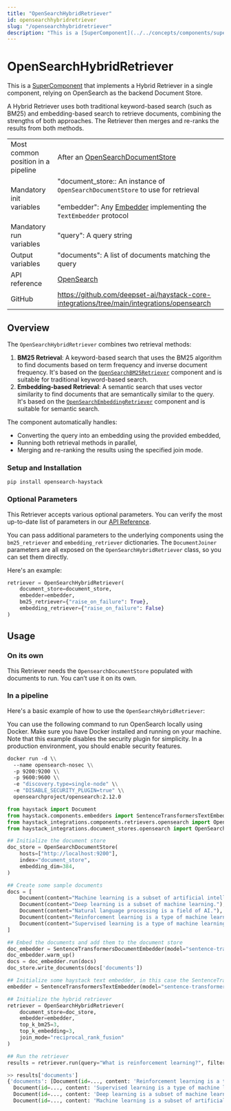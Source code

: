 ```yaml
---
title: "OpenSearchHybridRetriever"
id: opensearchhybridretriever
slug: "/opensearchhybridretriever"
description: "This is a [SuperComponent](../../concepts/components/supercomponents.mdx) that implements a Hybrid Retriever in a single component, relying on OpenSearch as the backend Document Store."
---
```


# OpenSearchHybridRetriever

This is a [SuperComponent](../../concepts/components/supercomponents.mdx) that implements a Hybrid Retriever in a single component, relying on OpenSearch as the backend Document Store.

A Hybrid Retriever uses both traditional keyword-based search (such as BM25) and embedding-based search to retrieve documents, combining the strengths of both approaches. The Retriever then merges and re-ranks the results from both methods.

|  |  |
| --- | --- |
| Most common position in a pipeline | After an [OpenSearchDocumentStore](../../../docs/document-stores/opensearch-document-store.mdx) |
| Mandatory init variables | "document_store:: An instance of `OpenSearchDocumentStore` to use for retrieval  <br /> <br />"embedder": Any [Embedder](../../../docs/pipeline-components/embedders.mdx) implementing the `TextEmbedder` protocol |
| Mandatory run variables | "query": A query string |
| Output variables | "documents": A list of documents matching the query |
| API reference | [OpenSearch](/reference/integrations-opensearch) |
| GitHub | https://github.com/deepset-ai/haystack-core-integrations/tree/main/integrations/opensearch |

## Overview

The `OpenSearchHybridRetriever` combines two retrieval methods:

1. **BM25 Retrieval**: A keyword-based search that uses the BM25 algorithm to find documents based on term frequency and inverse document frequency. It's based on the [`OpenSearchBM25Retriever`](opensearchbm25retriever.mdx) component and is suitable for traditional keyword-based search.
2. **Embedding-based Retrieval**: A semantic search that uses vector similarity to find documents that are semantically similar to the query. It's based on the [`OpenSearchEmbeddingRetriever`](opensearchembeddingretriever.mdx) component and is suitable for semantic search.

The component automatically handles:

- Converting the query into an embedding using the provided embedded,
- Running both retrieval methods in parallel,
- Merging and re-ranking the results using the specified join mode.

### Setup and Installation

```shell
pip install opensearch-haystack
```

### Optional Parameters

This Retriever accepts various optional parameters. You can verify the most up-to-date list of parameters in our [API Reference](/reference/integrations-opensearch#opensearchhybridretriever).

You can pass additional parameters to the underlying components using the `bm25_retriever` and `embedding_retriever` dictionaries.
The `DocumentJoiner` parameters are all exposed on the `OpenSearchHybridRetriever` class, so you can set them directly.

Here's an example:

```python
retriever = OpenSearchHybridRetriever(
    document_store=document_store,
    embedder=embedder,
    bm25_retriever={"raise_on_failure": True},
    embedding_retriever={"raise_on_failure": False}
)
```

## Usage

### On its own

This Retriever needs the `OpensearchDocumentStore` populated with documents to run. You can’t use it on its own.

### In a pipeline

Here's a basic example of how to use the `OpenSearchHybridRetriever`:

You can use the following command to run OpenSearch locally using Docker. Make sure you have Docker installed and running on your machine. Note that this example disables the security plugin for simplicity. In a production environment, you should enable security features.

```dockerfile
docker run -d \\
  --name opensearch-nosec \\
  -p 9200:9200 \\
  -p 9600:9600 \\
  -e "discovery.type=single-node" \\
  -e "DISABLE_SECURITY_PLUGIN=true" \\
  opensearchproject/opensearch:2.12.0
```

```python
from haystack import Document
from haystack.components.embedders import SentenceTransformersTextEmbedder, SentenceTransformersDocumentEmbedder
from haystack_integrations.components.retrievers.opensearch import OpenSearchHybridRetriever
from haystack_integrations.document_stores.opensearch import OpenSearchDocumentStore

## Initialize the document store
doc_store = OpenSearchDocumentStore(
    hosts=["http://localhost:9200"],
    index="document_store",
    embedding_dim=384,
)

## Create some sample documents
docs = [
    Document(content="Machine learning is a subset of artificial intelligence."),
    Document(content="Deep learning is a subset of machine learning."),
    Document(content="Natural language processing is a field of AI."),
    Document(content="Reinforcement learning is a type of machine learning."),
    Document(content="Supervised learning is a type of machine learning."),
]

## Embed the documents and add them to the document store
doc_embedder = SentenceTransformersDocumentEmbedder(model="sentence-transformers/all-MiniLM-L6-v2")
doc_embedder.warm_up()
docs = doc_embedder.run(docs)
doc_store.write_documents(docs['documents'])

## Initialize some haystack text embedder, in this case the SentenceTransformersTextEmbedder
embedder = SentenceTransformersTextEmbedder(model="sentence-transformers/all-MiniLM-L6-v2")

## Initialize the hybrid retriever
retriever = OpenSearchHybridRetriever(
    document_store=doc_store,
    embedder=embedder,
    top_k_bm25=3,
    top_k_embedding=3,
    join_mode="reciprocal_rank_fusion"
)

## Run the retriever
results = retriever.run(query="What is reinforcement learning?", filters_bm25=None, filters_embedding=None)

>> results['documents']
{'documents': [Document(id=..., content: 'Reinforcement learning is a type of machine learning.', score: 1.0),
  Document(id=..., content: 'Supervised learning is a type of machine learning.', score: 0.9760624679979518),
  Document(id=..., content: 'Deep learning is a subset of machine learning.', score: 0.4919354838709677),
  Document(id=..., content: 'Machine learning is a subset of artificial intelligence.', score: 0.4841269841269841)]}
```
